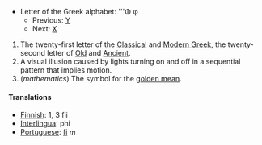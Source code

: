 {{wikipedia}}
*Letter of the Greek alphabet: '''&#934; &#966;
**Previous: [[upsilon|&#933;]]
**Next: [[chi|&#935;]]

# The twenty-first letter of the [[Classical Greek|Classical]] and [[Modern Greek]], the twenty-second letter of [[Old Greek|Old]] and [[Ancient Greek|Ancient]].
# A visual illusion caused by lights turning on and off in a sequential pattern that implies motion.
# (''mathematics'') The symbol for the [[golden mean]].
==== Translations ====
*[[Finnish]]: 1, 3 fii
*[[Interlingua]]: phi
*[[Portuguese]]: [[fi]] ''m''